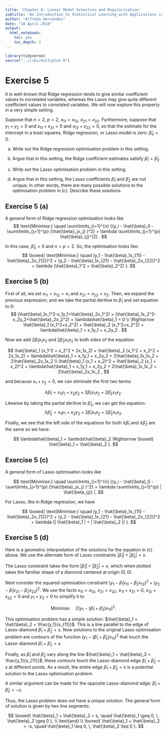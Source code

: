 ```yaml
---
title: 'Chapter 6: Linear Model Selection and Regularisation'
subtitle: 'An Introduction to Statistical Learning with Applications in R'
author: "Alfredo Hernández"
date: "10 April 2018"
output:
  html_notebook:
    toc: yes
    toc_depth: 3
---
```


```r
library(tidyverse)
source("../libs/multiplot.R")
```

# Exercise 5
	
It is well-known that Ridge regression tends to give similar coefficient values to correlated variables, whereas the Lasso may give quite different coefficient values to correlated variables. We will now explore this property in a very simple setting.

Suppose that $n = 2$, $p = 2$, $x_{11} = x_{12}$, $x_{21} = x_{22}$. Furthermore, suppose that $y_{1} + y_{2} = 0$ and $x_{11} + x_{21} = 0$ and $x_{12} + x_{22} = 0$, so that the estimate for the intercept in a least squares, Ridge regression, or Lasso model is zero: $\hat{\beta}_{0} = 0$.

(a) Write out the Ridge regression optimisation problem in this setting.
 
(b) Argue that in this setting, the Ridge coefficient estimates satisfy $\hat{\beta}_{1} =\hat{\beta}_{2}$.
 
(c) Write out the Lasso optimisation problem in this setting.
 
(d) Argue that in this setting, the Lasso coefficients $\hat{\beta}_{1}$ and $\hat{\beta}_{2}$ are not unique; in other words, there are many possible solutions to the optimisation problem in (c). Describe these solutions.

<!-- ## Answers -->

## Exercise 5 (a)

A general form of Ridge regression optimisation looks like
$$
\text{Minimise:} \quad 
\sum\limits_{i=1}^{n} {(y_i - \hat{\beta}_0 - \sum\limits_{j=1}^{p} {\hat{\beta}_jx_j} )^2} + \lambda \sum\limits_{j=1}^{p} \hat{\beta}_{j}^{2} .
$$

In this case, $\hat{\beta}_0 = 0$ and $n = p = 2$. So, the optimisation looks like:
$$
\boxed{
\text{Minimise:} \quad
(y_1 - \hat{\beta}_1x_{11} - \hat{\beta}_2x_{12})^2 + (y_2 - \hat{\beta}_1x_{21} - \hat{\beta}_2x_{22})^2 + \lambda (\hat{\beta}_1^2 + \hat{\beta}_2^2)
}.
$$

## Exercise 5 (b)

First of all, we set $x_{11}=x_{12}=x_1$ and $x_{21}=x_{22}=x_2$. Then, we expand the previous expression; and we take the partial deritive to $\hat{\beta}_1$ and set equation to 0:
$$
(\hat{\beta}_1x_1^2-x_1y_1+\hat{\beta}_2x_1^2) + (\hat{\beta}_1x_2^2-x_2y_2+\hat{\beta}_2x_2^2) + \lambda\hat{\beta}_1 = 0
\\
\Rightarrow \hat{\beta}_1 (x_1^2+x_2^2) + \hat{\beta}_2 (x_1^2+x_2^2) + \lambda\hat{\beta}_1 = x_1y_1 + x_2y_2 .
$$

Now we add $2\hat{\beta}_1x_1x_2$ and $2\hat{\beta}_2x_1x_2$ to both sides of the equation:

$$
\hat{\beta}_1 (x_1^2 + x_2^2 + 2x_1x_2) + \hat{\beta}_2 (x_1^2 + x_2^2 + 2x_1x_2) + \lambda\hat{\beta}_1 
= x_1y_1 + x_2y_2 + 2\hat{\beta}_1x_1x_2 + 2\hat{\beta}_2x_1x_2 
\\
\hat{\beta}_1 (x_1 + x_2)^2 + \hat{\beta}_2 (x_1 + x_2)^2 + \lambda\hat{\beta}_1 
= x_1y_1 + x_2y_2 + 2\hat{\beta}_1x_1x_2 + 2\hat{\beta}_2x_1x_2 , 
$$

and because $x_1+x_2=0$, we can eliminate the first two terms:

$$
\lambda\hat{\beta}_1 = x_1y_1 + x_2y_2 + 2\hat{\beta}_1x_1x_2 + 2\hat{\beta}_2x_1x_2 .
$$

Likewise by taking the partial deritive to $\hat{\beta}_2$, we can get the equation:
$$
\lambda\hat{\beta}_2 = x_1y_1 + x_2y_2 + 2\hat{\beta}_1x_1x_2 + 2\hat{\beta}_2x_1x_2 .
$$

Finally, we see that the left side of the equations for both $\lambda\hat{\beta}_1$ and $\lambda\hat{\beta}_2$ are the same so we have:

$$
\lambda\hat{\beta}_1 = \lambda\hat{\beta}_2 
\Rightarrow 
\boxed{
\hat{\beta}_1 = \hat{\beta}_2
}.
$$

## Exercise 5 (c)

A general form of Lasso optimisation looks like

$$
\text{Minimise:} \quad 
\sum\limits_{i=1}^{n} {(y_i - \hat{\beta}_0 - \sum\limits_{j=1}^{p} {\hat{\beta}_jx_j} )^2} + \lambda \sum\limits_{j=1}^{p} | \hat{\beta_{j}} |.
$$

For Lasso, like in Ridge regression, we have

$$
\boxed{
\text{Minimise:} \quad
(y_1 - \hat{\beta}_1x_{11} - \hat{\beta}_2x_{12})^2 + (y_2 - \hat{\beta}_1x_{21} - \hat{\beta}_2x_{22})^2 + \lambda (| \hat{\beta}_1 | + | \hat{\beta}_2 |)
}.
$$

## Exercise 5 (d)

Here is a geometric interpretation of the solutions for the equation in (c) above. We use the alternate form of Lasso constraints $| \hat{\beta}_1 | + | \hat{\beta}_2 | < s$.

The Lasso constraint takes the form $| \hat{\beta}_1 | + | \hat{\beta}_2 | < s$, which when plotted takes the familiar shape of a diamond centered at origin $(0, 0)$. 

Next consider the squared optimisation constraint $(y_1 - \hat{\beta}_1x_{11} - \hat{\beta}_2x_{12})^2 + (y_2 - \hat{\beta}_1x_{21} - \hat{\beta}_2x_{22})^2$. We use the facts $x_{11} = x_{12}$, $x_{21} = x_{22}$, $x_{11} + x_{21} = 0$, $x_{12} + x_{22} = 0$ and $y_1 + y_2 = 0$ to simplify it to 

$$
\text{Minimise:} \quad
2 (y_1 - (\hat{\beta}_1 + \hat{\beta}_2)x_{11})^2 .
$$

This optimisation problem has a simple solution: $\hat{\beta}_1 + \hat{\beta}_2 = \frac{y_1}{x_{11}}$. This is a line parallel to the edge of Lasso-diamond $\hat{\beta}_1 + \hat{\beta}_2 = s$. Now solutions to the original Lasso optimisation problem are contours of the function $(y_1 - (\hat{\beta}_1 + \hat{\beta}_2)x_{11})^2$ that touch the Lasso-diamond $\hat{\beta}_1 + \hat{\beta}_2 = s$. 

Finally, as $\hat{\beta}_1$ and $\hat{\beta}_2$ vary along the line $\hat{\beta}_1 + \hat{\beta}_2 = \frac{y_1}{x_{11}}$, these contours touch the Lasso-diamond edge $\hat{\beta}_1 + \hat{\beta}_2 = s$ at different points. As a result, the entire edge $\hat{\beta}_1 + \hat{\beta}_2 = s$ is a potential solution to the Lasso optimisation problem.

A similar argument can be made for the opposite Lasso-diamond edge: $\hat{\beta}_1 + \hat{\beta}_2 = -s$. 

Thus, the Lasso problem does not have a unique solution. The general form of solution is given by two line segments:

$$
\boxed{
\hat{\beta}_1 + \hat{\beta}_2 = s, \quad \hat{\beta}_1 \geq 0, \, \hat{\beta}_2 \geq 0
},
\\
\text{and}
\\
\boxed{
\hat{\beta}_1 + \hat{\beta}_2 = -s, \quad \hat{\beta}_1 \leq 0, \,  \hat{\beta}_2 \leq 0
}.
$$
